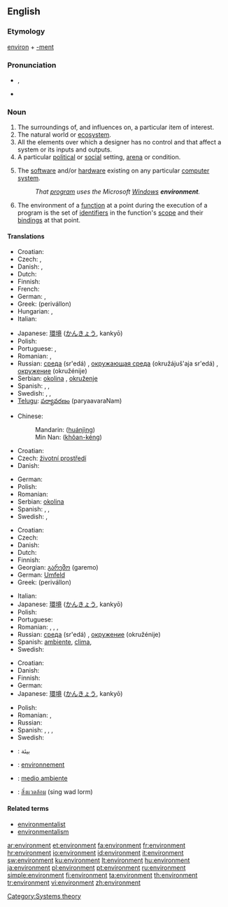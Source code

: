 {{also|Environment}}
==English==
{{wikipedia|dab=environment}}

===Etymology===
{{etyl|fr}} [[environ]] + [[-ment]]

===Pronunciation===
* {{IPA|/ɪnˈvaɪə.rən.ment/}}, {{SAMPA|/In"vaI@.r@n.m@nt/}}
* {{audio|En-us-environment.ogg|Audio (US)}}

===Noun===
{{en-noun}}

# The surroundings of, and influences on, a particular item of interest.
# The natural world or [[ecosystem]].
# All the elements over which a designer has no control and that affect a system or its inputs and outputs.
# A particular [[political]] or [[social]] setting, [[arena]] or condition.
# {{context|computing}} The [[software]] and/or [[hardware]] existing on any particular [[computer]] [[system]].
#: ''That [[program]] uses the Microsoft [[Windows]] '''environment'''.''
# {{programming}} The environment of a [[function]] at a point during the execution of a program is the set of [[identifiers]] in the function's [[scope]] and their [[bindings]] at that point.

====Translations====
{{trans-top|area around something}}
* Croatian: {{t+|hr|okruženje|n}}
* Czech: {{t+|cs|prostředí|n}}, {{t-|cs|okolí|n}}
* Danish: {{t-|da|miljø|n}}, {{t-|da|omgivelser|c|p}}
* Dutch: {{t+|nl|omgeving|c}}
* Finnish: {{t+|fi|ympäristö}}
* French: {{t+|fr|environnement}}
* German: {{t+|de|Umgebung}}, {{t+|de|Umwelt}}
* Greek: {{t+|el|περιβάλλον|n|sc=Grek}} (perivállon)
* Hungarian: {{t+|hu|környezet}}, {{t+|hu|környék}}
* Italian: {{t+|it|ambiente|m}}
{{trans-mid}}
* Japanese: [[環境]] ([[かんきょう]], kankyō)
* Polish: {{t+|pl|środowisko|n}}
* Portuguese: {{t+|pt|meio|m}}, {{t+|pt|ambiente|m}}
* Romanian: {{t+|ro|mediu|n}}, {{t-|ro|ambient|n}}
* Russian: [[среда]] (sr'edá) {{f}}, [[окружающая среда]] (okružájuš'aja sr'edá) {{f}}, [[окружение]] (okružénije) {{n}}
* Serbian: [[okolina]] {{f}}, [[okruženje]] {{n}}
* Spanish: {{t+|es|ambiente}}, {{t-|es|medio}}, {{t+|es|entorno}}
* Swedish: {{t+|sv|miljö}}, {{t+|sv|natur}},  {{t|sv|omgivning|c}}
* [[Telugu]]: [[పర్యావరణం]] (paryaavaraNam)
{{trans-bottom}}

{{trans-top|natural world or ecosystem}}
* Chinese:
*: Mandarin: {{zh-ts|環境|环境}} ([[huánjìng]])
*: Min Nan: {{zh-ts|環境|环境}} ([[khôan-kéng]])
* Croatian: {{t-|hr|ekosustav|m}}
* Czech: [[životní prostředí]] {{n}}
* Danish: {{t-|da|miljø|n}}
{{trans-mid}}
* German: {{t+|de|Umwelt}}
* Polish: {{t-|pl|ekosystem|m}}
* Romanian: {{t+|ro|ecosistem|n}}
* Serbian: [[okolina]] {{f}}
* Spanish: {{t+|es|medio ambiente}}, {{t+|es|naturaleza}}, {{t+|es|ecosistema}}
* Swedish: {{t+|sv|miljö|c}},  {{t+|sv|ekosystem|n}}
{{trans-bottom}}

{{trans-top|political or social setting, arena or condition}}
* Croatian: {{t+|hr|okruženje|n}}
* Czech: {{t+|cs|prostředí|n}}
* Danish: {{t-|da|miljø|n}}
* Dutch: {{t+|nl|milieu}}
* Finnish: {{t+|fi|ympäristö}}
* Georgian: [[გარემო]] (garemo)
* German: [[Umfeld]]
* Greek: {{t+|el|περιβάλλον|n|sc=Grek}} (perivállon)
{{trans-mid}}
* Italian: {{t+|it|ambiente|m}}
* Japanese: [[環境]] ([[かんきょう]], kankyō)
* Polish: {{t+|pl|środowisko|n}}
* Portuguese: {{t+|pt|ambiente|m}}
* Romanian: {{t-|ro|ambient}}, {{t+|ro|mediu|n}}, {{t-|ro|climat|n}}, {{t-|ro|clima|f}}
* Russian: [[среда]] (sr'edá) {{f}}, [[окружение]] (okružénije) {{n}}
* Spanish: [[ambiente]], [[clima]],
* Swedish: {{t+|sv|miljö}}
{{trans-bottom}}

{{trans-top|software or hardware on a computer}}
* Croatian: {{t|hr|okolina|f}}
* Danish: {{t-|da|miljø|n}}
* Finnish: {{t+|fi|ympäristö}}
* German: {{t+|de|Umgebung}}
* Japanese: [[環境]] ([[かんきょう]], kankyō)
{{trans-mid}}
* Polish: {{t+|pl|środowisko|n}}
* Romanian: {{t+|ro|mediu|n}},{{t+|ro|sistem de operare|n}}
* Russian: {{t+|ru|конфигурация|f|tr=konfigurácija|sc=Cyrl}}
* Spanish: {{t+|es|sistema operativo}}, {{t+|es|programa}}, {{t-|es|medio}},  {{t|es|entorno|m}}
* Swedish: {{t+|sv|miljö}}
{{trans-bottom}}

{{checktrans-top}}
* {{ttbc|Arabic}}: بيئة
* {{ttbc|French}}: [[environnement]]
{{checktrans-mid}}
* {{ttbc|Spanish}}: [[medio ambiente]]
* {{ttbc|Thai}}: [[สิ่งแวดล้อม]] (sing wad lorm)
{{checktrans-bottom}}

====Related terms====
* [[environmentalist]]
* [[environmentalism]]

[[Category:Systems theory]]

[[ar:environment]]
[[et:environment]]
[[fa:environment]]
[[fr:environment]]
[[hr:environment]]
[[io:environment]]
[[id:environment]]
[[it:environment]]
[[sw:environment]]
[[ku:environment]]
[[lt:environment]]
[[hu:environment]]
[[ja:environment]]
[[pl:environment]]
[[pt:environment]]
[[ru:environment]]
[[simple:environment]]
[[fi:environment]]
[[ta:environment]]
[[th:environment]]
[[tr:environment]]
[[vi:environment]]
[[zh:environment]]